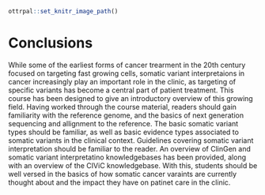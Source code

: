 ```r
ottrpal::set_knitr_image_path()
```

# Conclusions

While some of the earliest forms of cancer trearment in the 20th century focused on targeting fast growing cells, somatic variant interpretaions in cancer increasingly play an important role in the clinic, as targeting of specific variants has become a central part of patient treatment. This course has been designed to give an introductory overview of this growing field. Having worked through the course material, readers should gain familiarity with the reference genome, and the basics of next generation sequencing and allignment to the reference. The basic somatic variant types should be familiar, as well as basic evidence types associated to somatic variants in the clinical context. Guidelines covering somatic variant interpretation should be familiar to the reader. An overview of ClinGen and somatic variant interpretatino knowledgebases has been provided, along with an overview of the CIViC knowledgebase. With this, students should be well versed in the basics of how somatic cancer varaints are currently thought about and the impact they have on patinet care in the clinic.  

